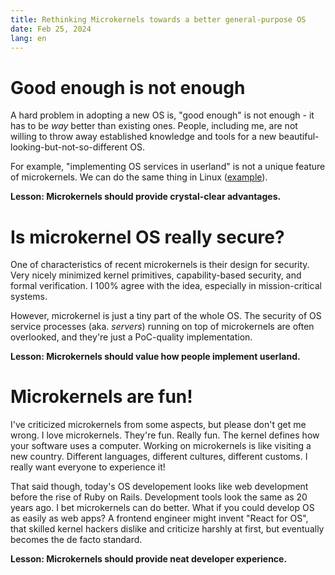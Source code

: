```yaml
---
title: Rethinking Microkernels towards a better general-purpose OS
date: Feb 25, 2024
lang: en
---
```


# Good enough is not enough

A hard problem in adopting a new OS is, "good enough" is not enough - it has to be *way* better than existing ones. People, including me, are not willing to throw away established knowledge and tools for a new beautiful-looking-but-not-so-different OS.

For example, "implementing OS services in userland" is not a unique feature of microkernels. We can do the same thing in Linux ([example](https://dl.acm.org/doi/10.1145/3477132.3483542)).

**Lesson: Microkernels should provide crystal-clear advantages.**

# Is microkernel OS really secure?

One of characteristics of recent microkernels is their design for security. Very nicely minimized kernel primitives, capability-based security, and formal verification. I 100% agree with the idea, especially in mission-critical systems.

However, microkernel is just a tiny part of the whole OS. The security of OS service processes (aka. *servers*) running on top of microkernels are often overlooked, and they're just a PoC-quality implementation.

**Lesson: Microkernels should value how people implement userland.**

# Microkernels are fun!

I've criticized microkernels from some aspects, but please don't get me wrong. I love microkernels. They're fun. Really fun. The kernel defines how your software uses a computer. Working on microkernels is like visiting a new country. Different languages, different cultures, different customs. I really want everyone to experience it!

That said though, today's OS developement looks like web development before the rise of Ruby on Rails. Development tools look the same as 20 years ago. I bet microkernels can do better. What if you could develop OS as easily as web apps? A frontend engineer might invent "React for OS", that skilled kernel hackers dislike and criticize harshly at first, but eventually becomes the de facto standard.

**Lesson: Microkernels should provide neat developer experience.**
